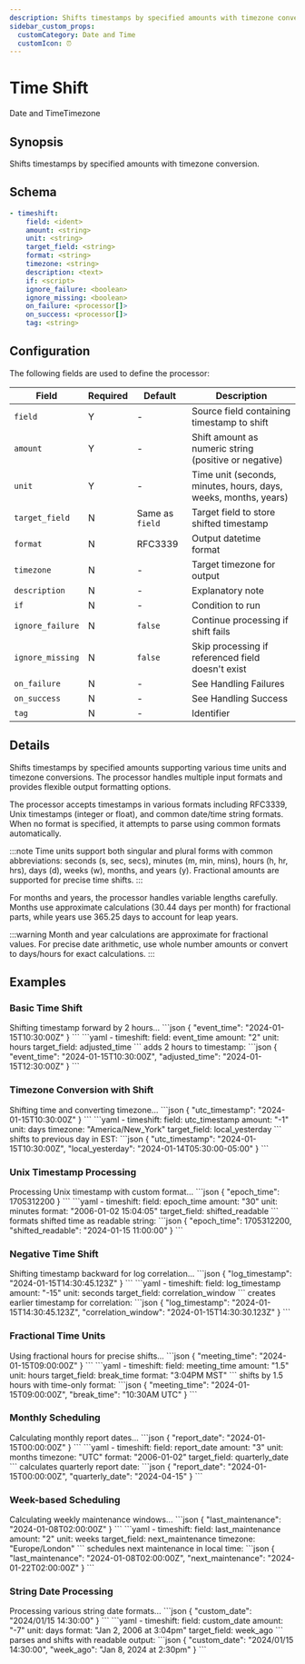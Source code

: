 ```yaml
---
description: Shifts timestamps by specified amounts with timezone conversion
sidebar_custom_props:
  customCategory: Date and Time
  customIcon: ⏰
---
```


# Time Shift

<span className="theme-doc-version-badge badge badge--primary">Date and Time</span><span className="theme-doc-version-badge badge badge--secondary">Timezone</span>

## Synopsis

Shifts timestamps by specified amounts with timezone conversion.

## Schema

```yaml {2-4}
- timeshift:
    field: <ident>
    amount: <string>
    unit: <string>
    target_field: <string>
    format: <string>
    timezone: <string>
    description: <text>
    if: <script>
    ignore_failure: <boolean>
    ignore_missing: <boolean>
    on_failure: <processor[]>
    on_success: <processor[]>
    tag: <string>
```

## Configuration

The following fields are used to define the processor:

|Field|Required|Default|Description|
|---|---|---|---|
|`field`|Y|-|Source field containing timestamp to shift|
|`amount`|Y|-|Shift amount as numeric string (positive or negative)|
|`unit`|Y|-|Time unit (seconds, minutes, hours, days, weeks, months, years)|
|`target_field`|N|Same as `field`|Target field to store shifted timestamp|
|`format`|N|RFC3339|Output datetime format|
|`timezone`|N|-|Target timezone for output|
|`description`|N|-|Explanatory note|
|`if`|N|-|Condition to run|
|`ignore_failure`|N|`false`|Continue processing if shift fails|
|`ignore_missing`|N|`false`|Skip processing if referenced field doesn't exist|
|`on_failure`|N|-|See <Topic id="handling-failures">Handling Failures</Topic>|
|`on_success`|N|-|See <Topic id="handling-success">Handling Success</Topic>|
|`tag`|N|-|Identifier|

## Details

Shifts timestamps by specified amounts supporting various time units and timezone conversions. The processor handles multiple input formats and provides flexible output formatting options.

The processor accepts timestamps in various formats including RFC3339, Unix timestamps (integer or float), and common date/time string formats. When no format is specified, it attempts to parse using common formats automatically.

:::note
Time units support both singular and plural forms with common abbreviations: seconds (s, sec, secs), minutes (m, min, mins), hours (h, hr, hrs), days (d), weeks (w), months, and years (y). Fractional amounts are supported for precise time shifts.
:::

For months and years, the processor handles variable lengths carefully. Months use approximate calculations (30.44 days per month) for fractional parts, while years use 365.25 days to account for leap years.

:::warning
Month and year calculations are approximate for fractional values. For precise date arithmetic, use whole number amounts or convert to days/hours for exact calculations.
:::

## Examples

### Basic Time Shift

<ExampleGrid>
  <CommentCol>
    Shifting timestamp forward by 2 hours...
  </CommentCol>
  <CodeCol>
    ```json
    {
      "event_time": "2024-01-15T10:30:00Z"
    }
    ```
    ```yaml
    - timeshift:
        field: event_time
        amount: "2"
        unit: hours
        target_field: adjusted_time
    ```
  </CodeCol>
  <CommentCol>
    adds 2 hours to timestamp:
  </CommentCol>
  <CodeCol>
    ```json
    {
      "event_time": "2024-01-15T10:30:00Z",
      "adjusted_time": "2024-01-15T12:30:00Z"
    }
    ```
  </CodeCol>
</ExampleGrid>

### Timezone Conversion with Shift

<ExampleGrid>
  <CommentCol>
    Shifting time and converting timezone...
  </CommentCol>
  <CodeCol>
    ```json
    {
      "utc_timestamp": "2024-01-15T10:30:00Z"
    }
    ```
    ```yaml
    - timeshift:
        field: utc_timestamp
        amount: "-1"
        unit: days
        timezone: "America/New_York"
        target_field: local_yesterday
    ```
  </CodeCol>
  <CommentCol>
    shifts to previous day in EST:
  </CommentCol>
  <CodeCol>
    ```json
    {
      "utc_timestamp": "2024-01-15T10:30:00Z",
      "local_yesterday": "2024-01-14T05:30:00-05:00"
    }
    ```
  </CodeCol>
</ExampleGrid>

### Unix Timestamp Processing

<ExampleGrid>
  <CommentCol>
    Processing Unix timestamp with custom format...
  </CommentCol>
  <CodeCol>
    ```json
    {
      "epoch_time": 1705312200
    }
    ```
    ```yaml
    - timeshift:
        field: epoch_time
        amount: "30"
        unit: minutes
        format: "2006-01-02 15:04:05"
        target_field: shifted_readable
    ```
  </CodeCol>
  <CommentCol>
    formats shifted time as readable string:
  </CommentCol>
  <CodeCol>
    ```json
    {
      "epoch_time": 1705312200,
      "shifted_readable": "2024-01-15 11:00:00"
    }
    ```
  </CodeCol>
</ExampleGrid>

### Negative Time Shift

<ExampleGrid>
  <CommentCol>
    Shifting timestamp backward for log correlation...
  </CommentCol>
  <CodeCol>
    ```json
    {
      "log_timestamp": "2024-01-15T14:30:45.123Z"
    }
    ```
    ```yaml
    - timeshift:
        field: log_timestamp
        amount: "-15"
        unit: seconds
        target_field: correlation_window
    ```
  </CodeCol>
  <CommentCol>
    creates earlier timestamp for correlation:
  </CommentCol>
  <CodeCol>
    ```json
    {
      "log_timestamp": "2024-01-15T14:30:45.123Z",
      "correlation_window": "2024-01-15T14:30:30.123Z"
    }
    ```
  </CodeCol>
</ExampleGrid>

### Fractional Time Units

<ExampleGrid>
  <CommentCol>
    Using fractional hours for precise shifts...
  </CommentCol>
  <CodeCol>
    ```json
    {
      "meeting_time": "2024-01-15T09:00:00Z"
    }
    ```
    ```yaml
    - timeshift:
        field: meeting_time
        amount: "1.5"
        unit: hours
        target_field: break_time
        format: "3:04PM MST"
    ```
  </CodeCol>
  <CommentCol>
    shifts by 1.5 hours with time-only format:
  </CommentCol>
  <CodeCol>
    ```json
    {
      "meeting_time": "2024-01-15T09:00:00Z",
      "break_time": "10:30AM UTC"
    }
    ```
  </CodeCol>
</ExampleGrid>

### Monthly Scheduling

<ExampleGrid>
  <CommentCol>
    Calculating monthly report dates...
  </CommentCol>
  <CodeCol>
    ```json
    {
      "report_date": "2024-01-15T00:00:00Z"
    }
    ```
    ```yaml
    - timeshift:
        field: report_date
        amount: "3"
        unit: months
        timezone: "UTC"
        format: "2006-01-02"
        target_field: quarterly_date
    ```
  </CodeCol>
  <CommentCol>
    calculates quarterly report date:
  </CommentCol>
  <CodeCol>
    ```json
    {
      "report_date": "2024-01-15T00:00:00Z",
      "quarterly_date": "2024-04-15"
    }
    ```
  </CodeCol>
</ExampleGrid>

### Week-based Scheduling

<ExampleGrid>
  <CommentCol>
    Calculating weekly maintenance windows...
  </CommentCol>
  <CodeCol>
    ```json
    {
      "last_maintenance": "2024-01-08T02:00:00Z"
    }
    ```
    ```yaml
    - timeshift:
        field: last_maintenance
        amount: "2"
        unit: weeks
        target_field: next_maintenance
        timezone: "Europe/London"
    ```
  </CodeCol>
  <CommentCol>
    schedules next maintenance in local time:
  </CommentCol>
  <CodeCol>
    ```json
    {
      "last_maintenance": "2024-01-08T02:00:00Z",
      "next_maintenance": "2024-01-22T02:00:00Z"
    }
    ```
  </CodeCol>
</ExampleGrid>

### String Date Processing

<ExampleGrid>
  <CommentCol>
    Processing various string date formats...
  </CommentCol>
  <CodeCol>
    ```json
    {
      "custom_date": "2024/01/15 14:30:00"
    }
    ```
    ```yaml
    - timeshift:
        field: custom_date
        amount: "-7"
        unit: days
        format: "Jan 2, 2006 at 3:04pm"
        target_field: week_ago
    ```
  </CodeCol>
  <CommentCol>
    parses and shifts with readable output:
  </CommentCol>
  <CodeCol>
    ```json
    {
      "custom_date": "2024/01/15 14:30:00",
      "week_ago": "Jan 8, 2024 at 2:30pm"
    }
    ```
  </CodeCol>
</ExampleGrid>
